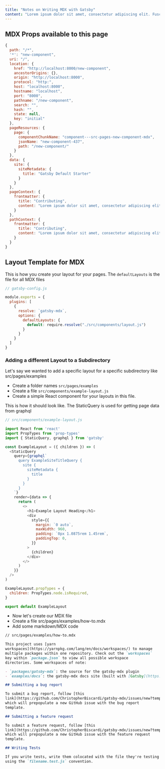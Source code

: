 ```yaml
---
title: "Notes on Writing MDX with Gatsby"
content: "Lorem ipsum dolor sit amet, consectetur adipiscing elit. Fusce ullamcorper at eros eu suscipit. Ut imperdiet libero et luctus pretium."
---
```



## MDX Props available to this page

```javascript
{
  path: "/*",
  '*': "new-component",
  uri: "/",
  location: {
    href: "http://localhost:8000/new-component",
    ancestorOrigins: {},
    origin: "http://localhost:8000",
    protocol: "http:",
    host: "localhost:8000",
    hostname: "localhost",
    port: "8000",
    pathname: "/new-component",
    search: "",
    hash: "",
    state: null,
    key: "initial"
  },
  pageResources: {
    page: {
      componentChunkName: "component---src-pages-new-component-mdx",
      jsonName: "new-component-437",
      path: "/new-component/"
    }
  },
  data: {
    site: {
      siteMetadata: {
        title: "Gatsby Default Starter"
      }
    }
  },
  pageContext: {
    frontmatter: {
      title: "Contributing",
      content: "Lorem ipsum dolor sit amet, consectetur adipiscing elit. Fusce ullamcorper at eros eu suscipit. Ut imperdiet libero et luctus pretium."
    }
  },
  pathContext: {
    frontmatter: {
      title: "Contributing",
      content: "Lorem ipsum dolor sit amet, consectetur adipiscing elit. Fusce ullamcorper at eros eu suscipit. Ut imperdiet libero et luctus pretium."
    }
  }
}
```

## Layout Template for MDX
This is how you create your layout for your pages. The `defaultLayouts` is the file for all MDX files

```javascript
// gatsby-config.js

module.exports = {
  plugins: [
    {
      resolve: `gatsby-mdx`,
      options: {
        defaultLayouts: {
          default: require.resolve("./src/components/layout.js")
        }
      }
    }
  ]
}
```

### Adding a different Layout to a Subdirectory
Let's say we wanted to add a specific layout for a specific subdirectory like src/pages/examples

- Create a folder names `src/pages/examples`
- Create a file `src/components/example-layout.js`
- Create a simple React component for your layouts in this file.

This is how it should look like. The StaticQuery is used for getting page data from graphql

```javascript
// src/components/example-layout.js

import React from 'react'
import PropTypes from 'prop-types'
import { StaticQuery, graphql } from 'gatsby'

const ExampleLayout = ({ children }) => (
  <StaticQuery
    query={graphql`
      query ExampleSiteTitleQuery {
        site {
          siteMetadata {
            title
          }
        }
      }
    `}
    render={data => {
      return (
        <>
          <h1>Example Layout Heading</h1>
          <div
            style={{
              margin: `0 auto`,
              maxWidth: 960,
              padding: `0px 1.0875rem 1.45rem`,
              paddingTop: 0,
            }}
          >
            {children}
          </div>
        </>
      )
    }}
  />
)

ExampleLayout.propTypes = {
  children: PropTypes.node.isRequired,
}

export default ExampleLayout
```

- Now let's create our MDX file
- Create a file src/pages/examples/how-to.mdx
- Add some markdown/MDX code

```markdown
// src/pages/examples/how-to.mdx

This project uses [yarn
workspaces](https://yarnpkg.com/lang/en/docs/workspaces/) to manage
multiple packages within one repository. Check out the `workspaces`
key within `package.json` to view all possible workspace
directories. Some workspaces of note:

- `packages/gatsby-mdx`: the source for the gatsby-mdx plugin
- `examples/docs`: the gatsby-mdx docs site (built with [Gatsby](https://next.gatsbyjs.org/))

## Submitting a bug report

To submit a bug report, follow [this
link](https://github.com/ChristopherBiscardi/gatsby-mdx/issues/new?template=bug_report.md),
which will prepopulate a new GitHub issue with the bug report
template.

## Submitting a feature request

To submit a feature request, follow [this
link](https://github.com/ChristopherBiscardi/gatsby-mdx/issues/new?template=feature_request.md),
which will prepopulate a new GitHub issue with the feature request
template.

## Writing Tests

If you write tests, write them colocated with the file they're testing
using the `filename.test.js` convention.
